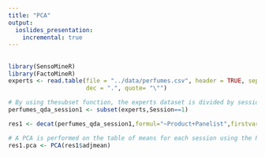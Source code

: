 ```yaml
---
title: "PCA"
output:
  ioslides_presentation:
    incremental: true
---
```


##

```r
library(SensoMineR)
library(FactoMineR)
experts <- read.table(file = "../data/perfumes.csv", header = TRUE, sep = ",",
                      dec = ".", quote= "\"")

# By using thesubset function, the experts dataset is divided by session.
perfumes_qda_session1 <- subset(experts,Session==1)

res1 <- decat(perfumes_qda_session1,formul="~Product+Panelist",firstvar=5,graph=FALSE)

# A PCA is performed on the table of means for each session using the PCA function.
res1.pca <- PCA(res1$adjmean)

```

